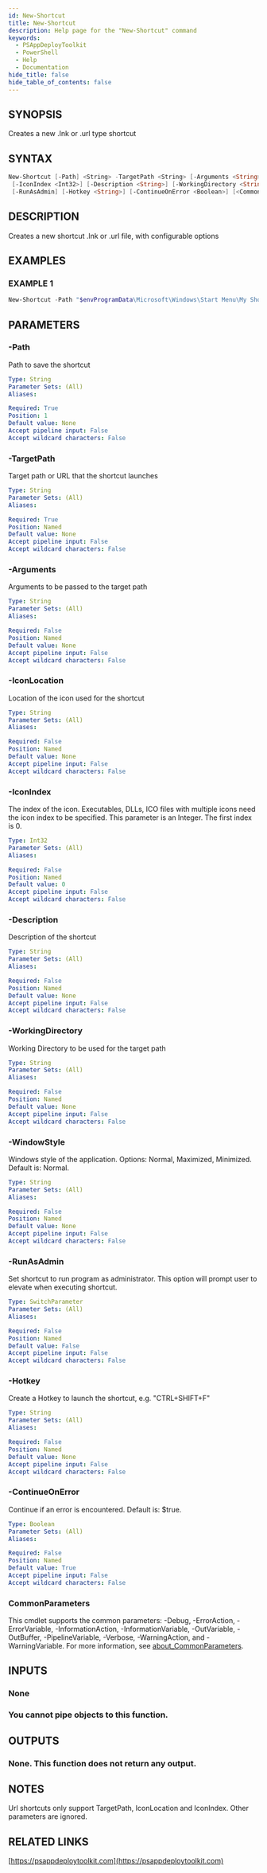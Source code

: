 ```yaml
---
id: New-Shortcut
title: New-Shortcut
description: Help page for the "New-Shortcut" command
keywords:
  - PSAppDeployToolkit
  - PowerShell
  - Help
  - Documentation
hide_title: false
hide_table_of_contents: false
---
```


## SYNOPSIS

Creates a new .lnk or .url type shortcut

## SYNTAX

```powershell
New-Shortcut [-Path] <String> -TargetPath <String> [-Arguments <String>] [-IconLocation <String>]
 [-IconIndex <Int32>] [-Description <String>] [-WorkingDirectory <String>] [-WindowStyle <String>]
 [-RunAsAdmin] [-Hotkey <String>] [-ContinueOnError <Boolean>] [<CommonParameters>]
```

## DESCRIPTION

Creates a new shortcut .lnk or .url file, with configurable options

## EXAMPLES

### EXAMPLE 1

```powershell
New-Shortcut -Path "$envProgramData\Microsoft\Windows\Start Menu\My Shortcut.lnk" -TargetPath "$envWinDir\System32\notepad.exe" -IconLocation "$envWinDir\System32\notepad.exe" -Description 'Notepad' -WorkingDirectory "$envHomeDrive\$envHomePath"
```

## PARAMETERS

### -Path

Path to save the shortcut

```yaml
Type: String
Parameter Sets: (All)
Aliases:

Required: True
Position: 1
Default value: None
Accept pipeline input: False
Accept wildcard characters: False
```

### -TargetPath

Target path or URL that the shortcut launches

```yaml
Type: String
Parameter Sets: (All)
Aliases:

Required: True
Position: Named
Default value: None
Accept pipeline input: False
Accept wildcard characters: False
```

### -Arguments

Arguments to be passed to the target path

```yaml
Type: String
Parameter Sets: (All)
Aliases:

Required: False
Position: Named
Default value: None
Accept pipeline input: False
Accept wildcard characters: False
```

### -IconLocation

Location of the icon used for the shortcut

```yaml
Type: String
Parameter Sets: (All)
Aliases:

Required: False
Position: Named
Default value: None
Accept pipeline input: False
Accept wildcard characters: False
```

### -IconIndex

The index of the icon.
Executables, DLLs, ICO files with multiple icons need the icon index to be specified.
This parameter is an Integer.
The first index is 0.

```yaml
Type: Int32
Parameter Sets: (All)
Aliases:

Required: False
Position: Named
Default value: 0
Accept pipeline input: False
Accept wildcard characters: False
```

### -Description

Description of the shortcut

```yaml
Type: String
Parameter Sets: (All)
Aliases:

Required: False
Position: Named
Default value: None
Accept pipeline input: False
Accept wildcard characters: False
```

### -WorkingDirectory

Working Directory to be used for the target path

```yaml
Type: String
Parameter Sets: (All)
Aliases:

Required: False
Position: Named
Default value: None
Accept pipeline input: False
Accept wildcard characters: False
```

### -WindowStyle

Windows style of the application.
Options: Normal, Maximized, Minimized.
Default is: Normal.

```yaml
Type: String
Parameter Sets: (All)
Aliases:

Required: False
Position: Named
Default value: None
Accept pipeline input: False
Accept wildcard characters: False
```

### -RunAsAdmin

Set shortcut to run program as administrator.
This option will prompt user to elevate when executing shortcut.

```yaml
Type: SwitchParameter
Parameter Sets: (All)
Aliases:

Required: False
Position: Named
Default value: False
Accept pipeline input: False
Accept wildcard characters: False
```

### -Hotkey

Create a Hotkey to launch the shortcut, e.g.
"CTRL+SHIFT+F"

```yaml
Type: String
Parameter Sets: (All)
Aliases:

Required: False
Position: Named
Default value: None
Accept pipeline input: False
Accept wildcard characters: False
```

### -ContinueOnError

Continue if an error is encountered.
Default is: $true.

```yaml
Type: Boolean
Parameter Sets: (All)
Aliases:

Required: False
Position: Named
Default value: True
Accept pipeline input: False
Accept wildcard characters: False
```

### CommonParameters

This cmdlet supports the common parameters: -Debug, -ErrorAction, -ErrorVariable, -InformationAction, -InformationVariable, -OutVariable, -OutBuffer, -PipelineVariable, -Verbose, -WarningAction, and -WarningVariable. For more information, see [about_CommonParameters](http://go.microsoft.com/fwlink/?LinkID=113216).

## INPUTS

### None

### You cannot pipe objects to this function.
## OUTPUTS

### None. This function does not return any output.

## NOTES
Url shortcuts only support TargetPath, IconLocation and IconIndex.
Other parameters are ignored.

## RELATED LINKS

[https://psappdeploytoolkit.com](https://psappdeploytoolkit.com)
